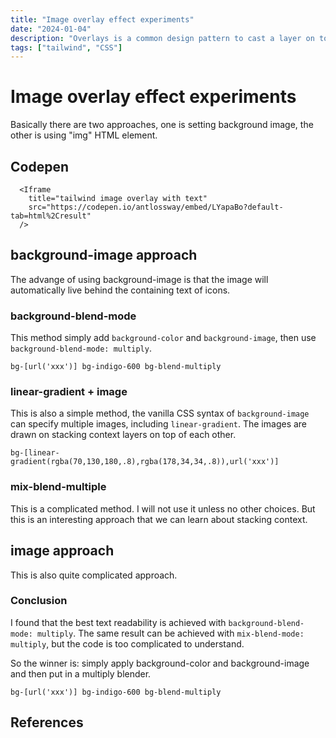 ```yaml
---
title: "Image overlay effect experiments"
date: "2024-01-04"
description: "Overlays is a common design pattern to cast a layer on top of images, which improves text readability. This post shares my thoughts on different methods."
tags: ["tailwind", "CSS"]
---
```


# Image overlay effect experiments

Basically there are two approaches, one is setting background image, the other is using "img" HTML element.

## Codepen

      <Iframe
        title="tailwind image overlay with text"
        src="https://codepen.io/antlossway/embed/LYapaBo?default-tab=html%2Cresult"
      />

## background-image approach

The advange of using background-image is that the image will automatically live behind the containing text of icons.

### background-blend-mode

This method simply add `background-color` and `background-image`, then use `background-blend-mode: multiply`.

```
bg-[url('xxx')] bg-indigo-600 bg-blend-multiply
```

### linear-gradient + image

This is also a simple method, the vanilla CSS syntax of `background-image` can specify multiple images, including `linear-gradient`.
The images are drawn on stacking context layers on top of each other.

```
bg-[linear-gradient(rgba(70,130,180,.8),rgba(178,34,34,.8)),url('xxx')]
```

### mix-blend-multiple

This is a complicated method. I will not use it unless no other choices. But this is an interesting approach that we can learn about stacking context.

## image approach

This is also quite complicated approach.

### Conclusion

I found that the best text readability is achieved with `background-blend-mode: multiply`. The same result can be achieved with `mix-blend-mode: multiply`, but the code is too complicated to understand.

So the winner is:
simply apply background-color and background-image and then put in a multiply blender.

```
bg-[url('xxx')] bg-indigo-600 bg-blend-multiply
```

## References

<LinkToNewTab
  text="https://blog.logrocket.com/guide-image-overlays-css/"
  url="https://blog.logrocket.com/guide-image-overlays-css/"
/>
